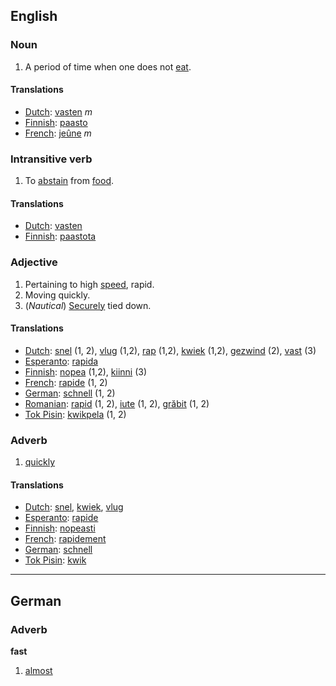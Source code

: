 ==English==
===Noun===

#A period of time when one does not [[eat]].

====Translations====
*[[Dutch]]: [[vasten]] ''m''
*[[Finnish]]: [[paasto]]
*[[French]]: [[jeûne]] ''m''

===Intransitive verb===

#To [[abstain]] from [[food]].

====Translations====
*[[Dutch]]: [[vasten]]
*[[Finnish]]: [[paastota]]

===Adjective===

#Pertaining to high [[speed]], rapid. 
#Moving quickly.
#(''Nautical'') [[Secure]]ly tied down.

====Translations====
*[[Dutch]]: [[snel]] (1, 2), [[vlug]] (1,2), [[rap]] (1,2), [[kwiek]] (1,2), [[gezwind]] (2), [[vast]] (3)
*[[Esperanto]]: [[rapida]]
*[[Finnish]]: [[nopea]] (1,2), [[kiinni]] (3)
*[[French]]: [[rapide]] (1, 2)
*[[German]]: [[schnell]] (1, 2)
*[[Romanian]]: [[rapid]] (1, 2), [[iute]] (1, 2), [[grăbit]] (1, 2)
*[[Tok Pisin]]: [[kwikpela]] (1, 2)

===Adverb===

#[[quickly]]

====Translations====
*[[Dutch]]: [[snel]], [[kwiek]], [[vlug]]
*[[Esperanto]]: [[rapide]]
*[[Finnish]]: [[nopeasti]]
*[[French]]: [[rapidement]]
*[[German]]: [[schnell]]
*[[Tok Pisin]]: [[kwik]]

----
==German==
===Adverb===
'''fast'''

# [[almost]]